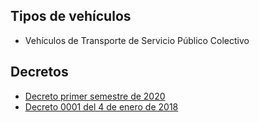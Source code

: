 ## Tipos de vehículos

- Vehículos de Transporte de Servicio Público Colectivo

## Decretos

- [Decreto primer semestre de 2020](https://www.cali.gov.co/movilidad/loader.php?lServicio=Tools2&lTipo=descargas&lFuncion=descargar&idFile=43453)
- [Decreto 0001 del 4 de enero de 2018](http://www.cali.gov.co/movilidad/loader.php?lServicio=Tools2&lTipo=descargas&lFuncion=descargar&idFile=25496)
